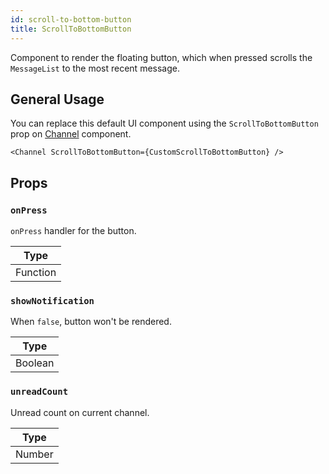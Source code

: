 ```yaml
---
id: scroll-to-bottom-button
title: ScrollToBottomButton
---
```


Component to render the floating button, which when pressed scrolls the `MessageList` to the most recent message.

## General Usage

You can replace this default UI component using the `ScrollToBottomButton` prop on [Channel](../../core-components/channel.mdx) component.

```tsx
<Channel ScrollToBottomButton={CustomScrollToBottomButton} />
```

## Props

### `onPress`

`onPress` handler for the button.

| Type     |
| -------- |
| Function |

### `showNotification`

When `false`, button won't be rendered.

| Type    |
| ------- |
| Boolean |

### `unreadCount`

Unread count on current channel.

| Type   |
| ------ |
| Number |
